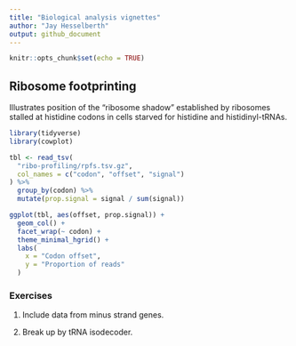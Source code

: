 ```yaml
---
title: "Biological analysis vignettes"
author: "Jay Hesselberth"
output: github_document 
---
```


```r
knitr::opts_chunk$set(echo = TRUE)
```

## Ribosome footprinting

Illustrates position of the "ribosome shadow" established by ribosomes stalled at histidine codons in cells starved for histidine and histidinyl-tRNAs.

```r
library(tidyverse)
library(cowplot)

tbl <- read_tsv(
  "ribo-profiling/rpfs.tsv.gz",
  col_names = c("codon", "offset", "signal")
) %>%
  group_by(codon) %>%
  mutate(prop.signal = signal / sum(signal))

ggplot(tbl, aes(offset, prop.signal)) +
  geom_col() +
  facet_wrap(~ codon) + 
  theme_minimal_hgrid() +
  labs(
    x = "Codon offset",
    y = "Proportion of reads"
  )
```

### Exercises

1. Include data from minus strand genes.

1. Break up by tRNA isodecoder.


